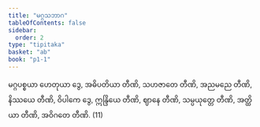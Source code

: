 ```yaml
---
title: "မဂ္ဂသဘာဂ"
tableOfContents: false
sidebar:
  order: 2
type: "tipitaka"
basket: "ab"
book: "p1-1"
---
```



<DynamicBreadcrumb />

<Division number="79" book="p1-1" e="ch" v="36" p="326">

<Paragraph number="1994" book="p1-1">
မဂ္ဂပစ္စယာ ဟေတုယာ ဒွေ, အဓိပတိယာ တီဏိ, သဟဇာတေ တီဏိ, အညမညေ တီဏိ, နိဿယေ တီဏိ, ဝိပါကေ ဒွေ, ဣန္ဒြိယေ တီဏိ, ဈာနေ တီဏိ, သမ္ပယုတ္တေ တီဏိ, အတ္ထိယာ တီဏိ, အဝိဂတေ တီဏိ. (11)
</Paragraph>
</Division>